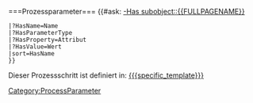 <includeonly>===Prozessparameter===
{{#ask: [[Category:ProcessParameter]] [[-Has subobject::{{FULLPAGENAME}}]]
 |?HasName=Name
 |?HasParameterType
 |?HasProperty=Attribut
 |?HasValue=Wert
 |sort=HasName
 }}

Dieser Prozessschritt ist definiert in: [[{{{specific_template}}}]]</includeonly>